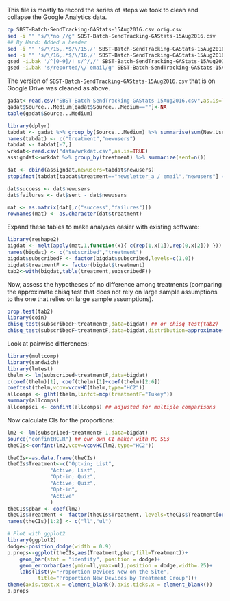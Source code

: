 

This file is mostly to record the series of steps we took to clean and collapse the Google Analytics data.

```bash
cp SBST-Batch-SendTracking-GAStats-15Aug2016.csv orig.csv
sed -i "" "s/\*no //g" SBST-Batch-SendTracking-GAStats-15Aug2016.csv
## By Hand: Added a header
sed -i "" 's/\/15,.*$/\/15,/' SBST-Batch-SendTracking-GAStats-15Aug2016.csv
sed -i "" 's/\/16,.*$/\/16,/' SBST-Batch-SendTracking-GAStats-15Aug2016.csv
gsed -i.bak '/^[0-9]/! s/^/,/' SBST-Batch-SendTracking-GAStats-15Aug2016.csv ## add extra column, use gnu-sed from brew install gnu-sed
gsed -i.bak 's/reported/\/ email/g' SBST-Batch-SendTracking-GAStats-15Aug2016.csv
```

The version of `SBST-Batch-SendTracking-GAStats-15Aug2016.csv` that is on Google Drive was cleaned as above.


```r
gadat<-read.csv("SBST-Batch-SendTracking-GAStats-15Aug2016.csv",as.is=TRUE,header=TRUE)
gadat$Source...Medium[gadat$Source...Medium==""]<-NA
table(gadat$Source...Medium)
```

```r
library(dplyr)
tabdat <- gadat %>% group_by(Source...Medium) %>% summarise(sum(New.Users,na.rm=TRUE))
names(tabdat) <- c("treatment","newusers")
tabdat <- tabdat[-7,]
wrkdat<-read.csv("data/wrkdat.csv",as.is=TRUE)
assigndat<-wrkdat %>% group_by(treatment) %>% summarize(sent=n())

dat <- cbind(assigndat,newusers=tabdat$newusers)
stopifnot(tabdat[tabdat$treatment=="newsletter_a / email","newusers"] == dat[dat$treatment=="A","newusers"])

dat$success <- dat$newusers
dat$failures <- dat$sent - dat$newusers

mat <- as.matrix(dat[,c("success","failures")])
rownames(mat) <- as.character(dat$treatment)

```

Expand these tables to make analyses easier with existing software:

```r
library(reshape2)
bigdat <- melt(apply(mat,1,function(x){ c(rep(1,x[1]),rep(0,x[2])) }))
names(bigdat) <- c("subscribed","treatment")
bigdat$subscribedF <- factor(bigdat$subscribed,levels=c(1,0))
bigdat$treatmentF <- factor(bigdat$treatment)
tab2<-with(bigdat,table(treatment,subscribedF))


```

Now, assess the hypotheses of no difference among treatments (comparing the
approximate chisq test that does not rely on large sample assumptions to the
one that relies on large sample assumptions).

```r
prop.test(tab2)
library(coin)
chisq_test(subscribedF~treatmentF,data=bigdat) ## or chisq_test(tab2)
chisq_test(subscribedF~treatmentF,data=bigdat,distribution=approximate(B=1000))
```

Look at pairwise differences:

```r
library(multcomp)
library(sandwich)
library(lmtest)
thelm <- lm(subscribed~treatmentF,data=bigdat)
c(coef(thelm)[1], coef(thelm)[1]+coef(thelm)[2:6])
coeftest(thelm,vcov=vcovHC(thelm,type="HC2"))
allcomps <- glht(thelm,linfct=mcp(treatmentF="Tukey"))
summary(allcomps)
allcompsci <- confint(allcomps) ## adjusted for multiple comparisons
```

Now calculate CIs for the proportions:

```r
lm2 <- lm(subscribed~treatmentF-1,data=bigdat)
source("confintHC.R") ## our own CI maker with HC SEs
theCIs<-confint(lm2,vcov=vcovHC(lm2,type="HC2"))
```


```r
theCIs<-as.data.frame(theCIs)
theCIs$Treatment<-c("Opt-in; List",
		      "Active; List",
		      "Opt-in; Quiz",
		      "Active; Quiz",
		      "Opt-in",
		      "Active"
		      )
theCIs$pbar <- coef(lm2)
theCIs$Treatment <- factor(theCIs$Treatment, levels=theCIs$Treatment[order(theCIs$pbar)])
names(theCIs)[1:2] <- c("ll","ul")
```

```r
# Plot with ggplot2
library(ggplot2)
dodge<-position_dodge(width = 0.9)
p.props<-ggplot(theCIs,aes(Treatment,pbar,fill=Treatment))+
	geom_bar(stat = "identity", position = dodge)+
	geom_errorbar(aes(ymin=ll,ymax=ul),position = dodge,width=.25)+
	labs(list(y="Proportion Devices New on the Site",
		  title="Proportion New Devices by Treatment Group"))+
theme(axis.text.x = element_blank(),axis.ticks.x = element_blank())
p.props
```



